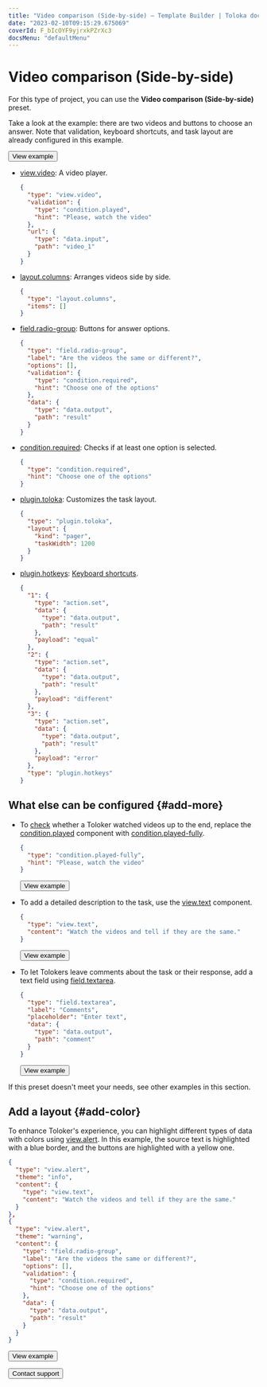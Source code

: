 ```yaml
---
title: "Video comparison (Side-by-side) — Template Builder | Toloka documentation"
date: "2023-02-10T09:15:29.675069"
coverId: F_bIcOYF9yjrxkPZrXc3
docsMenu: "defaultMenu"
---
```



# Video comparison (Side-by-side)

For this type of project, you can use the **Video comparison (Side-by-side)** preset.

Take a look at the example: there are two videos and buttons to choose an answer. Note that validation, keyboard shortcuts, and task layout are already configured in this example.

<Button themeColor="light" view="default" size="l" type="link" url="https://ya.cc/t/h0PX65GS3ttDRj">View example</Button>

<Cut title="Components used in the example">

- [view.video](/docs/template-builder/reference/view.video): A video player.

  <Cut title="Show code">

  ```json
  {
    "type": "view.video",
    "validation": {
      "type": "condition.played",
      "hint": "Please, watch the video"
    },
    "url": {
      "type": "data.input",
      "path": "video_1"
    }
  }
  ```

  </Cut>

- [layout.columns](/docs/template-builder/reference/layout.columns): Arranges videos side by side.

  <Cut title="Show code">

  ```json
  {
    "type": "layout.columns",
    "items": []
  }
  ```

  </Cut>

- [field.radio-group](/docs/template-builder/reference/field.radio-group): Buttons for answer options.

  <Cut title="Show code">

  ```json
  {
    "type": "field.radio-group",
    "label": "Are the videos the same or different?",
    "options": [],
    "validation": {
      "type": "condition.required",
      "hint": "Choose one of the options"
    },
    "data": {
      "type": "data.output",
      "path": "result"
    }
  }
  ```

  </Cut>

- [condition.required](/docs/template-builder/reference/condition.required): Checks if at least one option is selected.

  <Cut title="Show code">

  ```json
  {
    "type": "condition.required",
    "hint": "Choose one of the options"
  }
  ```

  </Cut>

- [plugin.toloka](/docs/template-builder/reference/plugin.toloka): Customizes the task layout.

  <Cut title="Show code">

  ```json
  {
    "type": "plugin.toloka",
    "layout": {
      "kind": "pager",
      "taskWidth": 1200
    }
  }
  ```

  </Cut>

- [plugin.hotkeys](/docs/template-builder/reference/plugin.hotkeys): [Keyboard shortcuts](/docs/template-builder/best-practices/hotkeys).

  <Cut title="Show code">

  ```json
  {
    "1": {
      "type": "action.set",
      "data": {
        "type": "data.output",
        "path": "result"
      },
      "payload": "equal"
    },
    "2": {
      "type": "action.set",
      "data": {
        "type": "data.output",
        "path": "result"
      },
      "payload": "different"
    },
    "3": {
      "type": "action.set",
      "data": {
        "type": "data.output",
        "path": "result"
      },
      "payload": "error"
    },
    "type": "plugin.hotkeys"
  }
  ```

  </Cut>

</Cut>

<TolokaTbSourceAddMedia/>

## What else can be configured {#add-more}

- To [check](/docs/template-builder/best-practices/conditions) whether a Toloker watched videos up to the end, replace the [condition.played](/docs/template-builder/reference/condition.played) component with [condition.played-fully](/docs/template-builder/reference/condition.played-fully).

  <Cut title="Show code">

  ```json
  {
    "type": "condition.played-fully",
    "hint": "Please, watch the video"
  }
  ```

  </Cut>

  <Button themeColor="light" view="default" size="l" type="link" url="https://ya.cc/t/gIJRfreg3ttDTG">View example</Button>

- To add a detailed description to the task, use the [view.text](/docs/template-builder/reference/view.text) component.

  <Cut title="Show code">

  ```json
  {
    "type": "view.text",
    "content": "Watch the videos and tell if they are the same."
  }
  ```

  </Cut>

  <Button themeColor="light" view="default" size="l" type="link" url="https://ya.cc/t/izMU-u7x3ttDUS">View example</Button>

- To let Tolokers leave comments about the task or their response, add a text field using [field.textarea](/docs/template-builder/reference/field.textarea).

  <Cut title="Show code">

  ```json
  {
    "type": "field.textarea",
    "label": "Comments",
    "placeholder": "Enter text",
    "data": {
      "type": "data.output",
      "path": "comment"
    }
  }
  ```

  </Cut>

  <Button themeColor="light" view="default" size="l" type="link" url="https://ya.cc/t/X-T_nb_K3ttDVR">View example</Button>

If this preset doesn't meet your needs, see other examples in this section.

## Add a layout {#add-color}

To enhance Toloker's experience, you can highlight different types of data with colors using [view.alert](/docs/template-builder/reference/view.alert). In this example, the source text is highlighted with a blue border, and the buttons are highlighted with a yellow one.

  <Cut title="Show code">

  ```json
  {
    "type": "view.alert",
    "theme": "info",
    "content": {
      "type": "view.text",
      "content": "Watch the videos and tell if they are the same."
    }
  },
  {
    "type": "view.alert",
    "theme": "warning",
    "content": {
      "type": "field.radio-group",
      "label": "Are the videos the same or different?",
      "options": [],
      "validation": {
        "type": "condition.required",
        "hint": "Choose one of the options"
      },
      "data": {
        "type": "data.output",
        "path": "result"
      }
    }
  }
  ```

  </Cut>

  <Button themeColor="light" view="default" size="l" type="link" url="https://ya.cc/t/7YaPTOBr3ttDWf">View example</Button>

<p></p>

<Button themeColor="light" view="default" size="l" type="link" url="/docs/guide/troubleshooting/support?form-source=template-builder-templates-sbs-video">Contact support</Button>
